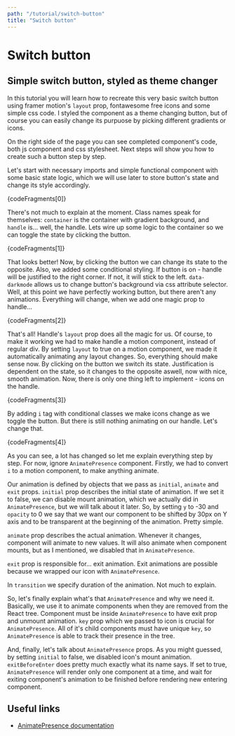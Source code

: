 ```yaml
---
path: "/tutorial/switch-button"
title: "Switch button"
---
```



<!-- TODO - trzeba dodać data-darkmode w containerze -->

<Guide>
    <h1>Switch button</h1>
    <h2>Simple switch button, styled as theme changer</h2>
    <div className="guide__component-wrapper">
        <Switch />
    </div>
    <p>In this tutorial you will learn how to recreate this very basic switch button using framer motion's <code>layout</code> prop, fontawesome free icons and some simple css code. I styled the component as a theme changing button, but of course you can easily change its purpuose by picking different gradients or icons.</p>
    <p>On the right side of the page you can see completed component's code, both js component and css stylesheet. Next steps will show you how to create such a button step by step.</p>
    <p>Let's start with necessary imports and simple functional component with some basic state logic, which we will use later to store button's state and change its style accordingly.</p>
    <CodeFragment language="javascript" style={tomorrow}>
        {codeFragments[0]}
    </CodeFragment>
    <p>There's not much to explain at the moment. Class names speak for themselves: <code>container</code> is the container with gradient background, and <code>handle</code> is... well, the handle. Lets wire up some logic to the container so we can toggle the state by clicking the button.</p>
    <CodeFragment language="javascript" style={tomorrow}>
        {codeFragments[1]}
    </CodeFragment>
    <p>That looks better! Now, by clicking the button we can change its state to the opposite. Also, we added some conditional styling. If button is on - handle will be justified to the right corner. If not, it will stick to the left. <code>data-darkmode</code> allows us to change button's background via css attribute selector. Well, at this point we have perfectly working button, but there aren't any animations. Everything will change, when we add one magic prop to handle...</p>
    <CodeFragment language="javascript" style={tomorrow}>
        {codeFragments[2]}
    </CodeFragment>
    <p>That's all! Handle's <code>layout</code> prop does all the magic for us. Of course, to make it working we had to make handle a motion component, instead of regular div. By setting <code>layout</code> to true on a motion component, we made it automatically animating any layout changes. So, everything should make sense now. By clicking on the button we switch its state. Justification is dependent on the state, so it changes to the opposite aswell, now with nice, smooth animation. Now, there is only one thing left to implement - icons on the handle.</p>
    <CodeFragment language="javascript" style={tomorrow}>
        {codeFragments[3]}
    </CodeFragment>
    <p>By adding <code>i</code> tag with conditional classes we make icons change as we toggle the button. But there is still nothing animating on our handle. Let's change that.</p>
    <CodeFragment language="javascript" style={tomorrow}>
        {codeFragments[4]}
    </CodeFragment>
    <p>As you can see, a lot has changed so let me explain everything step by step. For now, ignore <code>AnimatePresence</code> component. Firstly, we had to convert <code>i</code> to a motion component, to make anything animate.</p>
    <p>Our animation is defined by objects that we pass as <code>initial</code>, <code>animate</code> and <code>exit</code> props. <code>initial</code> prop describes the initial state of animation. If we set it to false, we can disable mount animation, which we actually did in <code>AnimatePresence</code>, but we will talk about it later. So, by setting <code>y</code> to -30 and <code>opacity</code> to 0 we say that we want our component to be shifted by 30px on Y axis and to be transparent at the beginning of the animation. Pretty simple.</p>
    <p><code>animate</code> prop describes the actual animation. Whenever it changes, component will animate to new values. It will also animate when component mounts, but as I mentioned, we disabled that in <code>AnimatePresence</code>.</p>
    <p><code>exit</code> prop is responsible for... exit animation. Exit animations are possible because we wrapped our icon with <code>AnimatePresence</code>.</p>
    <p>In <code>transition</code> we specify duration of the animation. Not much to explain.</p>
    <p>So, let's finally explain what's that <code>AnimatePresence</code> and why we need it. Basically, we use it to animate components when they are removed from the React tree. Component must be inside <code>AnimatePresence</code> to have exit prop and unmount animation. <code>key</code> prop which we passed to icon is crucial for <code>AnimatePresence</code>. All of it's child components must have unique <code>key</code>, so <code>AnimatePresence</code> is able to track their presence in the tree.</p>
    <p>And, finally, let's talk about <code>AnimatePresence</code> props. As you might guessed, by setting <code>initial</code> to false, we disabled icon's mount animation. <code>exitBeforeEnter</code> does pretty much exactly what its name says. If set to true, <code>AnimatePresence</code> will render only one component at a time, and wait for exiting component's animation to be finished before rendering new entering component.</p>
    <h2>Useful links</h2>
    <ul>
        <li><a href="https://www.framer.com/api/motion/animate-presence/" target="_blank">AnimatePresence documentation</a></li>
    </ul>
</Guide>
<div className="code__wrapper">
    <CodeRenderer files={files} />
</div>
